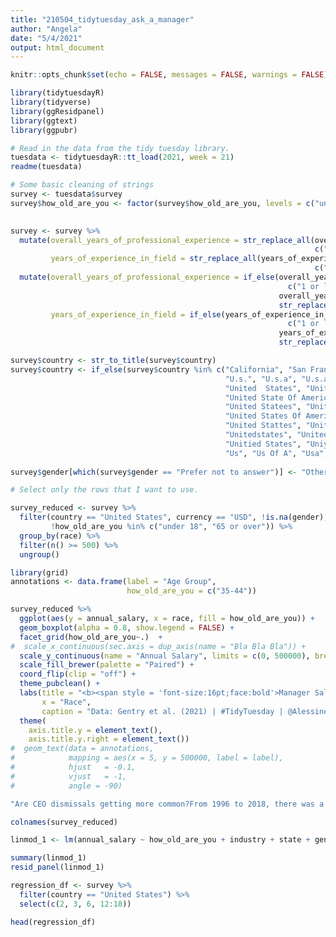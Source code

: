 ```yaml
---
title: "210504_tidytuesday_ask_a_manager"
author: "Angela"
date: "5/4/2021"
output: html_document
---
```


```r
knitr::opts_chunk$set(echo = FALSE, messages = FALSE, warnings = FALSE)
```

```r
library(tidytuesdayR)
library(tidyverse)
library(ggResidpanel)
library(ggtext)
library(ggpubr)
```


```r
# Read in the data from the tidy tuesday library.
tuesdata <- tidytuesdayR::tt_load(2021, week = 21)
readme(tuesdata)
```

```r
# Some basic cleaning of strings
survey <- tuesdata$survey
survey$how_old_are_you <- factor(survey$how_old_are_you, levels = c("under 18", "18-24", "25-34", "35-44", "45-54",
                                                                       "55-64", "65 or over"))

survey <- survey %>%
  mutate(overall_years_of_professional_experience = str_replace_all(overall_years_of_professional_experience, 
                                                                    c("year " = "", " years" = "")),
         years_of_experience_in_field = str_replace_all(years_of_experience_in_field, 
                                                                    c("year " = "", " years" = ""))) %>% 
  mutate(overall_years_of_professional_experience = if_else(overall_years_of_professional_experience %in% 
                                                              c("1 or less", "41 or more"), 
                                                            overall_years_of_professional_experience, 
                                                            str_replace_all(overall_years_of_professional_experience, " ", "")),
         years_of_experience_in_field = if_else(years_of_experience_in_field %in% 
                                                              c("1 or less", "41 or more"), 
                                                            years_of_experience_in_field, 
                                                            str_replace_all(years_of_experience_in_field, " ", "")))

survey$country <- str_to_title(survey$country)
survey$country <- if_else(survey$country %in% c("California", "San Francisco", "The United States", "The Us", "U. S", "U. S.", "U.s",
                                                "U.s.", "U.s.a", "U.s.a.", "U.s>", "U.sa", "Uniited States", "Unite States", 
                                                "United  States", "United Sates", "United Sates Of America", "United Stares", "United State",
                                                "United State Of America", "United Statea", "United Stated", "United Stateds", 
                                                "United Statees", "United States Of America", "United States Of American", 
                                                "United States Of Americas", "United Statesp", "United Statew", "United Statss", 
                                                "United Stattes", "United Statues", "United Status", "United Statws", "United Sttes",
                                                "Unitedstates", "Uniteed States", "Unitef Stated", "Uniter Statez", "Unites States", 
                                                "Unitied States", "Uniyed States", "Uniyes States", "Unted States", "Untied States", 
                                                "Us", "Us Of A", "Usa", "Usaa"), "United States", survey$country)
           
survey$gender[which(survey$gender == "Prefer not to answer")] <- "Other or prefer not to answer"
```                    


```r
# Select only the rows that I want to use.

survey_reduced <- survey %>%
  filter(country == "United States", currency == "USD", !is.na(gender),
         !how_old_are_you %in% c("under 18", "65 or over")) %>%
  group_by(race) %>%
  filter(n() >= 500) %>%
  ungroup()

```


```r
library(grid)
annotations <- data.frame(label = "Age Group", 
                          how_old_are_you = c("35-44"))

survey_reduced %>%
  ggplot(aes(y = annual_salary, x = race, fill = how_old_are_you)) +
  geom_boxplot(alpha = 0.8, show.legend = FALSE) +
  facet_grid(how_old_are_you~.)  +
#  scale_x_continuous(sec.axis = dup_axis(name = "Bla Bla Bla")) +
  scale_y_continuous(name = "Annual Salary", limits = c(0, 500000), breaks = c(100000, 200000, 300000, 400000, 500000)) +
  scale_fill_brewer(palette = "Paired") +
  coord_flip(clip = "off") +
  theme_pubclean() +
  labs(title = "<b><span style = 'font-size:16pt;face:bold'>Manager Salaries in the US</span></b><br>Data from the Ask a Manager Survey", 
       x = "Race",
       caption = "Data: Gentry et al. (2021) | #TidyTuesday | @Alessine") +)  +
  theme(
    axis.title.y = element_text(),
    axis.title.y.right = element_text())
#  geom_text(data = annotations, 
#            mapping = aes(x = 5, y = 500000, label = label), 
#            hjust   = -0.1, 
#            vjust   = -1,
#            angle = -90)

"Are CEO dismissals getting more common?From 1996 to 2018, there was a downward trend in voluntary departures, while the amount of dismissals remained almost constant. Therefore the likelihood that a departure was involuntary has slightly increased."

```


```r
colnames(survey_reduced)

```



```r
linmod_1 <- lm(annual_salary ~ how_old_are_you + industry + state + gender + race, data = survey_reduced)

summary(linmod_1)
resid_panel(linmod_1)
```



```r
regression_df <- survey %>%
  filter(country == "United States") %>%
  select(c(2, 3, 6, 12:18))

head(regression_df)
```



